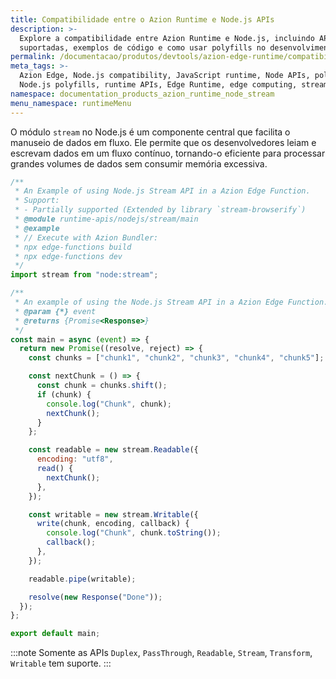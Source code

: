 ```yaml
---
title: Compatibilidade entre o Azion Runtime e Node.js APIs
description: >-
  Explore a compatibilidade entre Azion Runtime e Node.js, incluindo APIs
  suportadas, exemplos de código e como usar polyfills no desenvolvimento Edge.
permalink: /documentacao/produtos/devtools/azion-edge-runtime/compatibilidade/node/stream/
meta_tags: >-
  Azion Edge, Node.js compatibility, JavaScript runtime, Node APIs, polyfills,
  Node.js polyfills, runtime APIs, Edge Runtime, edge computing, stream
namespace: documentation_products_azion_runtime_node_stream
menu_namespace: runtimeMenu
---
```


O módulo `stream` no Node.js é um componente central que facilita o manuseio de dados em fluxo. Ele permite que os desenvolvedores leiam e escrevam dados em um fluxo contínuo, tornando-o eficiente para processar grandes volumes de dados sem consumir memória excessiva.


```javascript
/**
 * An Example of using Node.js Stream API in a Azion Edge Function.
 * Support:
 * - Partially supported (Extended by library `stream-browserify`)
 * @module runtime-apis/nodejs/stream/main
 * @example
 * // Execute with Azion Bundler:
 * npx edge-functions build
 * npx edge-functions dev
 */
import stream from "node:stream";

/**
 * An example of using the Node.js Stream API in a Azion Edge Function.
 * @param {*} event
 * @returns {Promise<Response>}
 */
const main = async (event) => {
  return new Promise((resolve, reject) => {
    const chunks = ["chunk1", "chunk2", "chunk3", "chunk4", "chunk5"];

    const nextChunk = () => {
      const chunk = chunks.shift();
      if (chunk) {
        console.log("Chunk", chunk);
        nextChunk();
      }
    };

    const readable = new stream.Readable({
      encoding: "utf8",
      read() {
        nextChunk();
      },
    });

    const writable = new stream.Writable({
      write(chunk, encoding, callback) {
        console.log("Chunk", chunk.toString());
        callback();
      },
    });

    readable.pipe(writable);

    resolve(new Response("Done"));
  });
};

export default main;
```

:::note
Somente as APIs `Duplex`, `PassThrough`, `Readable`, `Stream`, `Transform`, `Writable` tem suporte.
:::